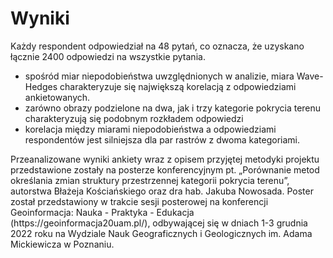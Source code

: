 # Wyniki {#sec-wyniki}

<!-- Część **Wyniki** może składać się z jednego lub więcej rozdziałów.  -->
<!-- Każdy z tych rozdziałów powinien mieć tytuł adekwatny do swojej treści. -->

<!-- Rozdziały wynikowe powinny korzystać z wiedzy opisanej w poprzednich rozdziałach (Rozdziały [-@sec-lit], [-@sec-materialy], [-@sec-metody]). -->
<!-- W przypadku prac analitycznych, ich treść powinna przedstawiać kolejne etapy eksploracji i analizy danych. -->
<!-- W przypadku prac technicznych, treść tych rozdziałów powinna opisywać stworzone narzędzia, a następnie pokazywać ich zastosowanie/a. -->

<!-- W przypadku prac technicznych warto pokazywać fragmenty napisanego rozwiązania lub jego wywołania używając bloków kodu. -->

<!-- ```{r} -->
<!-- moja_funkcja = function(x){ -->
<!--   cat(x, "rządzi!") -->
<!-- } -->
<!-- moja_funkcja("Autor tej pracy") -->
<!-- ``` -->

Każdy respondent odpowiedział na 48 pytań, co oznacza, że uzyskano łącznie 2400 odpowiedzi na wszystkie pytania. 

- spośród miar niepodobieństwa uwzględnionych w analizie, miara Wave-Hedges charakteryzuje się największą korelacją z odpowiedziami ankietowanych.
- zarówno obrazy podzielone na dwa, jak i trzy kategorie pokrycia terenu charakteryzują się podobnym rozkładem odpowiedzi
- korelacja między miarami niepodobieństwa a odpowiedziami respondentów jest silniejsza dla par rastrów z dwoma kategoriami. 

Przeanalizowane wyniki ankiety wraz z opisem przyjętej metodyki projektu przedstawione zostały na posterze konferencyjnym pt. „Porównanie metod określania zmian struktury przestrzennej kategorii pokrycia terenu”, autorstwa Błażeja Kościańskiego oraz dra hab. Jakuba Nowosada.
Poster został przedstawiony w trakcie sesji posterowej na konferencji Geoinformacja: Nauka - Praktyka - Edukacja (https://geoinformacja20uam.pl/), odbywającej się w dniach 1-3 grudnia 2022 roku na Wydziale Nauk Geograficznych i Geologicznych im. Adama Mickiewicza w Poznaniu.
